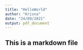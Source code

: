 ```yaml
---
title: "HelloWorld"
author: "Krisna"
date: "24/09/2021"
output: pdf_document
---
```


## This is a markdown file